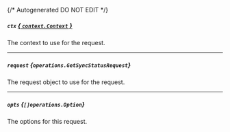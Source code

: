 {/* Autogenerated DO NOT EDIT  */}

##### `ctx` [*{ `context.Context` }*](https://pkg.go.dev/context#Context)
The context to use for the request.

---
##### `request` *{`operations.GetSyncStatusRequest`}*
The request object to use for the request.

<Collapsible openLabel={Labels.showProperties} closeLabel={Labels.hideProperties}>
  <GetSyncStatusRequest />
</Collapsible>

---
##### `opts` *{`[]operations.Option`}*
The options for this request.

